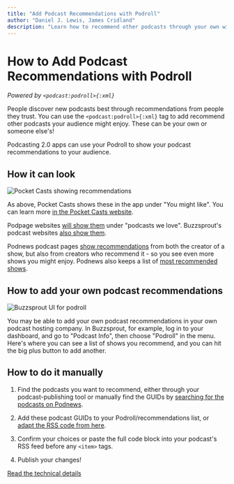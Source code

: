 ```yaml
---
title: "Add Podcast Recommendations with Podroll"
author: "Daniel J. Lewis, James Cridland"
description: "Learn how to recommend other podcasts through your own with the Podcasting 2.0 Podroll tag."
---
```


# How to Add Podcast Recommendations with Podroll

_Powered by `<podcast:podroll>{:xml}`_

People discover new podcasts best through recommendations from people they trust. You can use the `<podcast:podroll>{:xml}` tag to add recommend other podcasts your audience might enjoy. These can be your own or someone else's!

Podcasting 2.0 apps can use your Podroll to show your podcast recommendations to your audience.

## How it can look

![Pocket Casts showing recommendations](/images/guides/podroll-pocket-casts.webp)

As above, Pocket Casts shows these in the app under "You might like". You can learn more [in the Pocket Casts website](https://support.pocketcasts.com/knowledge-base/podroll-podcast-recommendations/).

Podpage websites [will show them](https://www.podpage.com/updates/podroll/) under "podcasts we love". Buzzsprout's podcast websites [also show them](https://buzzcast.buzzsprout.com/231452/podrolls).

Podnews podcast pages [show recommendations](https://podnews.net/podcast/i4ji5) from both the creator of a show, but also from creators who recommend it - so you see even more shows you might enjoy. Podnews also keeps a list of [most recommended shows](https://podnews.net/podcasts/recommendations).

## How to add your own podcast recommendations

![Buzzsprout UI for podroll](/images/guides/podroll-buzzsprout.webp)

You may be able to add your own podcast recommendations in your own podcast hosting company. In Buzzsprout, for example, log in to your dashboard, and go to "Podcast Info", then choose "Podroll" in the menu. Here's where you can see a list of shows you recommend, and you can hit the big plus button to add another.

## How to do it manually

1. Find the podcasts you want to recommend, either through your podcast-publishing tool or manually find the GUIDs by [searching for the podcasts on Podnews](https://podnews.net/search).

2. Add these podcast GUIDs to your Podroll/recommendations list, or [adapt the RSS code from here](/podcast-namespace/tags/podroll).

3. Confirm your choices or paste the full code block into your podcast's RSS feed before any `<item>` tags.

4. Publish your changes!

[Read the technical details](/podcast-namespace/tags/podroll)
 
